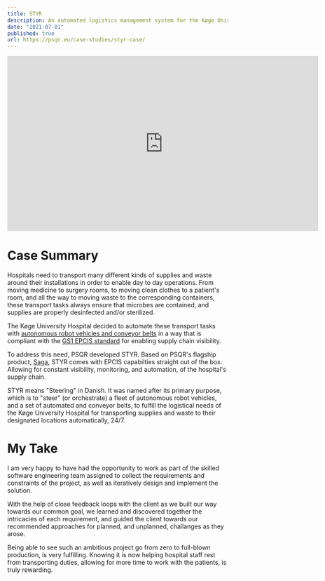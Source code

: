 ```yaml
---
title: STYR
description: An automated logistics management system for the Køge University Hospital in Denmark
date: "2021-07-01"
published: true
url: https://psqr.eu/case-studies/styr-case/
---
```


<iframe src="https://www.linkedin.com/embed/feed/update/urn:li:ugcPost:7001167985188962304?compact=1" height="399" width="710" frameborder="0" allowfullscreen="" title="Embedded post"></iframe>

# Case Summary

Hospitals need to transport many different kinds of supplies and waste around
their installations in order to enable day to day operations. From moving medicine
to surgery rooms, to moving clean clothes to a patient's room, and all the way
to moving waste to the corresponding containers, these transport tasks always
ensure that microbes are contained, and supplies are properly desinfected
and/or sterilized.

The Køge University Hospital decided to automate these transport tasks with
[autonomous robot vehicles and conveyor belts](https://www.linkedin.com/posts/jarhlewis_selvk%C3%B8rende-robotter-n%C3%A6sten-klar-til-drift-activity-7002982837842812928-uLw1?utm_source=share&utm_medium=member_desktop) in a way that
is compliant with the [GS1 EPCIS standard](https://www.gs1.org/standards/epcis) for enabling supply chain visibility.

To address this need, PSQR developed STYR. Based on PSQR's flagship product, [Saga](https://psqr.eu/products/saga),
STYR comes with EPCIS capabilties straight out of the box. Allowing for constant visibility,
monitoring, and automation, of the hospital's supply chain.

STYR means "Steering" in Danish. It was named after its primary purpose, which is
to "steer" (or orchestrate) a fleet of autonomous robot vehicles, and a set of
automated and conveyor belts, to fulfill the logistical needs of the Køge University
Hospital for transporting supplies and waste to their designated locations
automatically, 24/7.

# My Take

I am very happy to have had the opportunity to work as part of the skilled software
engineering team assigned to collect the requirements and constraints of the project,
as well as iteratively design and implement the solution.

With the help of close feedback loops with the client as we built our way towards our common goal, we
learned and discovered together the intricacies of each requirement, and guided the client
towards our recommended approaches for planned, and unplanned, challanges as they arose.

Being able to see such an ambitious project go from zero to full-blown production, is very
fulfilling. Knowing it is now helping hospital staff rest from transporting duties, allowing
for more time to work with the patients, is truly rewarding.
